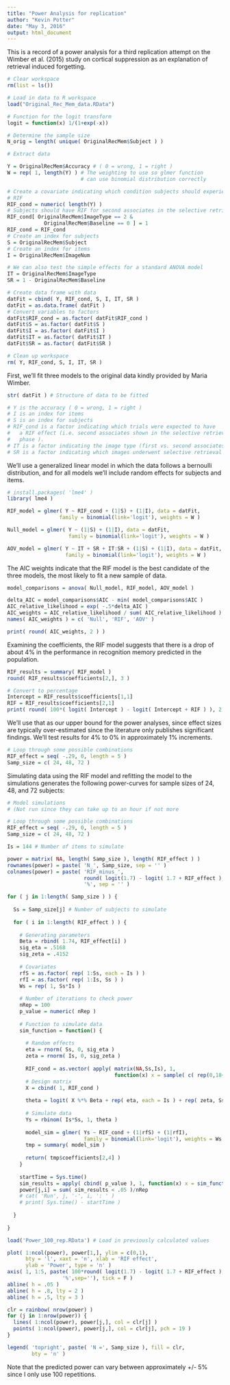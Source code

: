 ```yaml
---
title: "Power Analysis for replication"
author: "Kevin Potter"
date: "May 3, 2016"
output: html_document
---
```


This is a record of a power analysis for a third replication attempt on the Wimber et al. (2015) study on cortical suppression as an explanation of retrieval induced forgetting.

```r

# Clear workspace
rm(list = ls())

# Load in data to R workspace
load("Original_Rec_Mem_data.RData")

# Function for the logit transform
logit = function(x) 1/(1+exp(-x))

# Determine the sample size
N_orig = length( unique( OriginalRecMem$Subject ) )

# Extract data

Y = OriginalRecMem$Accuracy # ( 0 = wrong, 1 = right )
W = rep( 1, length(Y) ) # The weighting to use so glmer function
                        # can use binomial distribution correctly

# Create a covariate indicating which condition subjects should experience
# RIF
RIF_cond = numeric( length(Y) )
# Subjects should have RIF for second associates in the selective retrieval condition
RIF_cond[ OriginalRecMem$ImageType == 2 & 
            OriginalRecMem$Baseline == 0 ] = 1
RIF_cond = RIF_cond
# Create an index for subjects
S = OriginalRecMem$Subject
# Create an index for items
I = OriginalRecMem$ImageNum

# We can also test the simple effects for a standard ANOVA model
IT = OriginalRecMem$ImageType
SR = 1 - OriginalRecMem$Baseline

# Create data frame with data
datFit = cbind( Y, RIF_cond, S, I, IT, SR )
datFit = as.data.frame( datFit )
# Convert variables to factors
datFit$RIF_cond = as.factor( datFit$RIF_cond )
datFit$S = as.factor( datFit$S )
datFit$I = as.factor( datFit$I )
datFit$IT = as.factor( datFit$IT )
datFit$SR = as.factor( datFit$SR )

# Clean up workspace
rm( Y, RIF_cond, S, I, IT, SR )

```

First, we'll fit three models to the original data kindly provided by Maria Wimber.

```r

str( datFit ) # Structure of data to be fitted

# Y is the accuracy ( 0 = wrong, 1 = right )
# I is an index for items
# S is an index for subjects
# RIF_cond is a factor indicating which trials were expected to have 
#   a RIF effect (i.e. second associates shown in the selective retrieval
#   phase ).
# IT is a factor indicating the image type (first vs. second associates)
# SR is a factor indicating which images underwent selective retrieval
```

We'll use a generalized linear model in which the data follows a bernoulli distribution, and for all models we'll include random effects for subjects and items.

```r
# install.packages( 'lme4' )
library( lme4 )

RIF_model = glmer( Y ~ RIF_cond + (1|S) + (1|I), data = datFit, 
                 family = binomial(link='logit'), weights = W )

Null_model = glmer( Y ~ (1|S) + (1|I), data = datFit, 
                    family = binomial(link='logit'), weights = W )

AOV_model = glmer( Y ~ IT + SR + IT:SR + (1|S) + (1|I), data = datFit, 
                   family = binomial(link='logit'), weights = W )
```

The AIC weights indicate that the RIF model is the best candidate of the three models, the most likely to fit a new sample of data.

```r
model_comparisons = anova( Null_model, RIF_model, AOV_model )

delta_AIC = model_comparisons$AIC - min( model_comparisons$AIC )
AIC_relative_likelihood = exp( -.5*delta_AIC )
AIC_weights = AIC_relative_likelihood / sum( AIC_relative_likelihood )
names( AIC_weights ) = c( 'Null', 'RIF', 'AOV' )

print( round( AIC_weights, 2 ) )
```

Examining the coefficients, the RIF model suggests that there is a drop of about 4% in the performance in recognition memory predicted in the population.

```r
RIF_results = summary( RIF_model )
round( RIF_results$coefficients[2,], 3 )

# Convert to percentage
Intercept = RIF_results$coefficients[1,1]
RIF = RIF_results$coefficients[2,1]
print( round( 100*( logit( Intercept ) - logit( Intercept + RIF ) ), 2 ) )
```

We'll use that as our upper bound for the power analyses, since effect sizes are typically over-estimated since the literature only publishes significant findings. We'll test results for 4% to 0% in approximately 1% increments.

```r
# Loop through some possible combinations
RIF_effect = seq( -.29, 0, length = 5 )
Samp_size = c( 24, 48, 72 )
```

Simulating data using the RIF model and refitting the model to the simulations generates the following power-curves for sample sizes of 24, 48, and 72 subjects:

```r

# Model simulations
# (Not run since they can take up to an hour if not more

# Loop through some possible combinations
RIF_effect = seq( -.29, 0, length = 5 )
Samp_size = c( 24, 48, 72 )

Is = 144 # Number of items to simulate

power = matrix( NA, length( Samp_size ), length( RIF_effect ) )
rownames(power) = paste( 'N_', Samp_size, sep = '' )
colnames(power) = paste( 'RIF_minus_',
                         round( logit(1.7) - logit( 1.7 + RIF_effect ), 2 ), 
                         '%', sep = '' )

for ( j in 1:length( Samp_size ) ) {
  
  Ss = Samp_size[j] # Number of subjects to simulate
  
  for ( i in 1:length( RIF_effect ) ) {
    
    # Generating parameters
    Beta = rbind( 1.74, RIF_effect[i] )
    sig_eta = .5168
    sig_zeta = .4152
    
    # Covariates
    rfS = as.factor( rep( 1:Ss, each = Is ) )
    rfI = as.factor( rep( 1:Is, Ss ) )
    Ws = rep( 1, Ss*Is )
    
    # Number of iterations to check power
    nRep = 100
    p_value = numeric( nRep )
    
    # Function to simulate data
    sim_function = function() {
      
      # Random effects
      eta = rnorm( Ss, 0, sig_eta )
      zeta = rnorm( Is, 0, sig_zeta )
      
      RIF_cond = as.vector( apply( matrix(NA,Ss,Is), 1, 
                                   function(x) x = sample( c( rep(0,18+18+54), rep(1,54) ) ) ) )
      # Design matrix
      X = cbind( 1, RIF_cond )
      
      theta = logit( X %*% Beta + rep( eta, each = Is ) + rep( zeta, Ss ) )
      
      # Simulate data
      Ys = rbinom( Is*Ss, 1, theta )
      
      model_sim = glmer( Ys ~ RIF_cond + (1|rfS) + (1|rfI), 
                         family = binomial(link='logit'), weights = Ws )
      tmp = summary( model_sim )
      
      return( tmp$coefficients[2,4] )
    }
    
    startTime = Sys.time()
    sim_results = apply( cbind( p_value ), 1, function(x) x = sim_function() )
    power[j,i] = sum( sim_results < .05 )/nRep
    # cat( 'Run', j, '-', i, ': ' )
    # print( Sys.time() - startTime )
    
  }
  
}

```

```r

load('Power_100_rep.RData') # Load in previously calculated values

plot( 1:ncol(power), power[1,], ylim = c(0,1),
      bty = 'l', xaxt = 'n', xlab = 'RIF effect',
      ylab = 'Power', type = 'n' )
axis( 1, 1:5, paste( 100*round( logit(1.7) - logit( 1.7 + RIF_effect ), 2 ),
                  '%',sep=''), tick = F )
abline( h = .05 )
abline( h = .8, lty = 2 )
abline( h = .5, lty = 3 )

clr = rainbow( nrow(power) )
for (j in 1:nrow(power)) {
  lines( 1:ncol(power), power[j,], col = clr[j] )
  points( 1:ncol(power), power[j,], col = clr[j], pch = 19 )
}

legend( 'topright', paste( 'N =', Samp_size ), fill = clr,
        bty = 'n' )
```

Note that the predicted power can vary between approximately +/- 5% since I only use 100 repetitions.